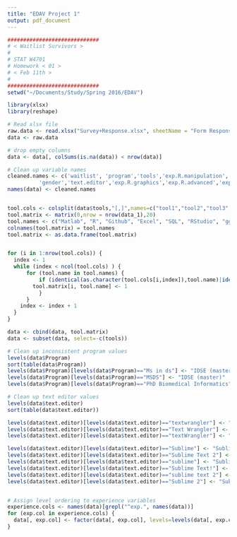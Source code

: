 ```yaml
---
title: "EDAV Project 1"
output: pdf_document
---
```


```r
#############################
# < Waitlist Survivors >
#
# STAT W4701 
# Homework < 01 >
# < Feb 11th >
#
#############################
setwd("~/Documents/Study/Spring 2016/EDAV")

library(xlsx)
library(reshape)

# Read xlsx file
raw.data <- read.xlsx("Survey+Response.xlsx", sheetName = "Form Responses 1")
data <- raw.data

# drop empty columns
data <- data[, colSums(is.na(data)) < nrow(data)]

# Clean up variable names
cleaned.names <- c('waitlist', 'program','tools','exp.R.manipulation',
          'gender','text.editor','exp.R.graphics','exp.R.advanced','exp.R.reproducible','exp.Matlab','exp.Github')
names(data) <- cleaned.names


tool.cols <- colsplit(data$tools,"[,]",names=c("tool1","tool2","tool3","tool4","tool5","tool6","tool7","tool8","tool9","tool10","tool11","tool12","tool13","tool14","tool15","tool16"))
tool.matrix <- matrix(0,nrow = nrow(data_1),20)
tool.names <- c("Matlab", "R", "Github", "Excel", "SQL", "RStudio", "ggplot2", "shell", "C", "Python", "LaTeX", "reg_exp", "Sweave", "XML", "Web", "dropbox", "gdocs","Stata", "SPSS", "lattice")
colnames(tool.matrix) = tool.names
tool.matrix <- as.data.frame(tool.matrix)


for (i in 1:nrow(tool.cols)) {
  index <- 1
  while (index < ncol(tool.cols) ) {
      for (tool.name in tool.names) {
          if (identical(as.character(tool.cols[i,index]),tool.name)|identical(as.character(tool.cols[i,index]), paste(" ", tool.name))) {
        tool.matrix[i, tool.name] <- 1
          }
      }
    index <- index + 1
  }
}

data <- cbind(data, tool.matrix)
data <- subset(data, select=-c(tools))

# Clean up inconsistent program values
levels(data$Program)
sort(table(data$Program))
levels(data$Program)[levels(data$Program)=="Ms in ds"] <- "IDSE (master)"
levels(data$Program)[levels(data$Program)=="MSDS"] <- "IDSE (master)"
levels(data$Program)[levels(data$Program)=="PhD Biomedical Informatics"] <- "Ph.D."

# Clean up text editor values
levels(data$text.editor)
sort(table(data$text.editor))

levels(data$text.editor)[levels(data$text.editor)=="textwrangler"] <- "TextWrangler"
levels(data$text.editor)[levels(data$text.editor)=="Text Wrangler"] <- "TextWrangler"
levels(data$text.editor)[levels(data$text.editor)=="textWrangler"] <- "TextWrangler"

levels(data$text.editor)[levels(data$text.editor)=="Sublime"] <- "Sublime Text"
levels(data$text.editor)[levels(data$text.editor)=="Sublime Text 2"] <- "Sublime Text"
levels(data$text.editor)[levels(data$text.editor)=="sublime"] <- "Sublime Text"
levels(data$text.editor)[levels(data$text.editor)=="Sublime Text!"] <- "Sublime Text"
levels(data$text.editor)[levels(data$text.editor)=="sublime text 2"] <- "Sublime Text"
levels(data$text.editor)[levels(data$text.editor)=="Sublime 2"] <- "Sublime Text"


# Assign level ordering to experience variables
experience.cols <- names(data)[grepl("^exp.", names(data))]
for (exp.col in experience.cols) {
  data[, exp.col] <- factor(data[, exp.col], levels=levels(data[, exp.col])[c(4, 1, 2, 3)], ordered=TRUE)
}
```

